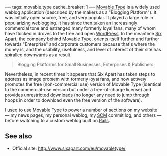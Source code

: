 ---
tags: movable.type
cache_breaker: 1
---
[[Movable Type]] is a widely used weblog application (described by the makers as a "Blogging Platform"). It was initially open source, free, and very popular. It played a large role in popularizing weblogging. It has since then taken an increasingly commercial tone and estranged many formerly loyal fans, many of whom have flocked in droves to the free and open [[WordPress]]. In the meantime [[Six Apart]], the company behind [[Movable Type]], orients itself further and further towards "Enterprise" and corporate customers because that's where the money is, and the usability, usefulness, and level of interest of their site has spiralled downwards as a result.

<blockquote>Blogging Platforms for Small Businesses, Enterprises & Publishers</blockquote>

Nevertheless, in recent times it appears that Six Apart has taken steps to address its image problem with formerly loyal fans, and now actively promotes the free (non-commercial use) version of Movable Type (identical to the commercial-use version but under a free-of-charge license) and provides unrestricted downloads (no longer any need to jump through hoops in order to download even the free version of the software).

I used to use [[Movable Type]] to power a number of sections on my website &mdash; my news pages, my personal weblog, my [[SCM]] commit log, and others &mdash; before switching to a custom weblog built on [[Rails]].

== See also ==

* Official site: http://www.sixapart.com/eu/movabletype/
